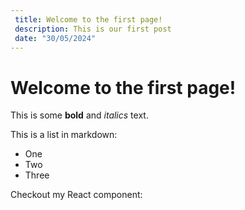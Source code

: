 ```yaml
---
 title: Welcome to the first page!
 description: This is our first post
 date: "30/05/2024"
---
```


# Welcome to the first page!

 This is some **bold** and _italics_ text.

 This is a list in markdown:

 - One
 - Two
 - Three

 Checkout my React component: